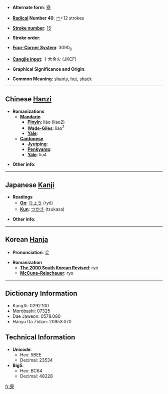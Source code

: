 * '''Alternate form''': [[寮]]

* '''[[Wiktionary:Chinese radical index| Radical]] Number 40''': [[Wiktionary:Chinese radical index 宀|宀]]+12 strokes

* '''[[Wiktionary:Chinese total strokes index|Stroke number]]''': [[Wiktionary:Chinese total strokes index 15|15]]

* '''Stroke order''': 

* '''[[Wiktionary:Chinese four corner index|Four-Corner System]]''': 3090<sub>6</sub>

* '''[[Wiktionary:Chinese Cangjie index|Cangjie input]]''': 十大金火 (JKCF)

* '''Graphical Significance and Origin''': 

* '''Common Meaning''': [[shanty]], [[hut]], [[shack]]

----

== Chinese [[Hanzi]] ==

* '''Romanizations'''
** '''[[Mandarin]]'''
*** '''[[Pinyin]]''': liáo (liao2)
*** '''[[Wade-Giles]]''': liao<sup>2</sup>
*** '''[[Yale]]''': 
** '''[[Cantonese]]'''
*** '''[[Jyutping]]''':
*** '''[[Penkyamp]]''': 
*** '''[[Yale]]''': liu4

* '''Other info''': 

----

== Japanese [[Kanji]] ==

* '''Readings'''
** '''[[On]]''': [[りょう]] (ryō)
** '''[[Kun]]''': [[つかさ]] (tsukasa)

* '''Other info''':  

----

== Korean [[Hanja]] ==

* '''Pronunciation''': [[료]]

* '''Romanization'''
** '''[[The 2000 South Korean Revised Romanization|The 2000 South Korean Revised]]''': ryo
** '''[[McCune-Reischauer]]''': ryo

----

== Dictionary Information ==

* KangXi: 0292.100
* Morobashi: 07325
* Dae Jaweon: 0578.080
* Hanyu Da Zidian: 20953.070

== Technical Information ==

* '''Unicode''':
** Hex: 5BEE
** Decimal: 23534
* '''Big5''':
** Hex: BC64
** Decimal: 48228

[[fr:寮]]